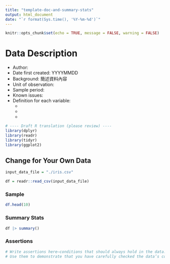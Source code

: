 ```yaml
---
title: "template-doc-and-summary-stats"
output: html_document
date: "`r format(Sys.time(), '%Y-%m-%d')`"
---
```


```r
knitr::opts_chunk$set(echo = TRUE, message = FALSE, warning = FALSE)
```

# Data Description
- Author: 
- Date first created: YYYYMMDD
- Background: 簡述資料內容
- Unit of observation:
- Sample period:
- Known issues:
- Definition for each variable: 
    - 
    - 
    - 

```r
# ---- Draft R translation (please review) ----
library(dplyr)
library(readr)
library(tidyr)
library(ggplot2)
```

## Change for Your Own Data

```r
input_data_file = "./iris.csv"
```

```r
df = readr::read_csv(input_data_file)
```

### Sample

```r
df.head(10)
```

### Summary Stats

```r
df |> summary()
```

### Assertions
```r
# Write assertions here—conditions that should always hold in the data.
# Use them to demonstrate that you have carefully checked the data’s correctness.
```

